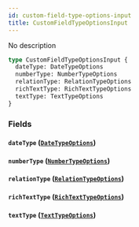 ```yaml
---
id: custom-field-type-options-input
title: CustomFieldTypeOptionsInput
---
```


No description

```graphql
type CustomFieldTypeOptionsInput {
  dateType: DateTypeOptions
  numberType: NumberTypeOptions
  relationType: RelationTypeOptions
  richTextType: RichTextTypeOptions
  textType: TextTypeOptions
}
```

### Fields

#### `dateType` ([`DateTypeOptions`](/graphql/enums/date-type-options))

#### `numberType` ([`NumberTypeOptions`](/graphql/enums/number-type-options))

#### `relationType` ([`RelationTypeOptions`](/graphql/enums/relation-type-options))

#### `richTextType` ([`RichTextTypeOptions`](/graphql/enums/rich-text-type-options))

#### `textType` ([`TextTypeOptions`](/graphql/enums/text-type-options))
